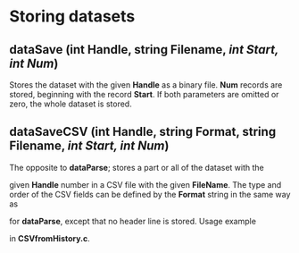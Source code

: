 # ﻿Storing datasets 

## dataSave (int Handle, string Filename, *int Start, int Num*) 

Stores the dataset with the given **Handle** as a binary file. **Num** records are stored, beginning with the record **Start**. If both parameters are omitted or zero, the whole dataset is stored.

## dataSaveCSV (int Handle, string Format, string Filename, *int Start, int Num*) 

The opposite to **dataParse**; stores a part or all of the dataset with the 

given **Handle** number in a CSV file with the given **FileName**. The type and order of the CSV fields can be defined by the **Format** string in the same way as 

for **dataParse**, except that no header line is stored. Usage example 

in **CSVfromHistory.c**. 
